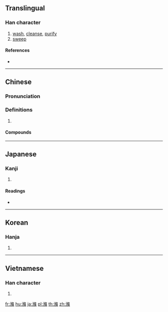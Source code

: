 {{also|涤}}
==Translingual==

===Han character===
{{Han char|rn=85|rad=水|as=11|sn=14|four=38194|canj=EOLD}}

# [[wash]], [[cleanse]], [[purify]]
# [[sweep]]

====References====
* {{Han ref|kx=0642.200|dkj=18069|hdz=31700.030|uh=6ECC|ud=28364|bh=BAB0|bd=47792}}

----

==Chinese==
{{zh-forms|s=涤}}

===Pronunciation===
{{zh-pron
|m=dí
|c=dik6
|mn=tia̍h
|mc=y
|oc=y
|cat=
}}

===Definitions===
{{zh-hanzi}}

# {{rfdef|zh}}

====Compounds====
{{zh-der|沖滌|洗心滌慮|洗滌|浣滌|滌器|滌故更新|滌煩|滌瑕|滌瑕蕩垢|滌瑕蕩穢|滌盡|滌穢蕩瑕|滌蕩|滌除|滌面|灌滌|痛滌前非|盪滌|蕩垢滌汙|蕩滌|蕩瑕滌穢|蠲滌|警心滌慮|齊心滌慮|齋心滌慮}}

----

==Japanese==

===Kanji===
{{ja-kanji|grade=|rs=水11}}

# {{defn|lang=ja|sort=水11}}

====Readings====
* {{ja-readings|on=[[でき]] (deki), [[じょう]] (jō)|kun=[[あらう]] (arau)}}

----

==Korean==

===Hanja===
{{ko-hanja|hangeul=척|eumhun=|rv=cheok|mr=ch'ŏk|y=chek}}

# {{defn|lang=ko|sort=水11}}

----

==Vietnamese==

===Han character===
{{vi-hantu|[[địch]], [[sạch]]|rs=水11}}

# {{defn|lang=vi|sort=水11}}

[[fr:滌]]
[[hu:滌]]
[[ja:滌]]
[[pl:滌]]
[[th:滌]]
[[zh:滌]]